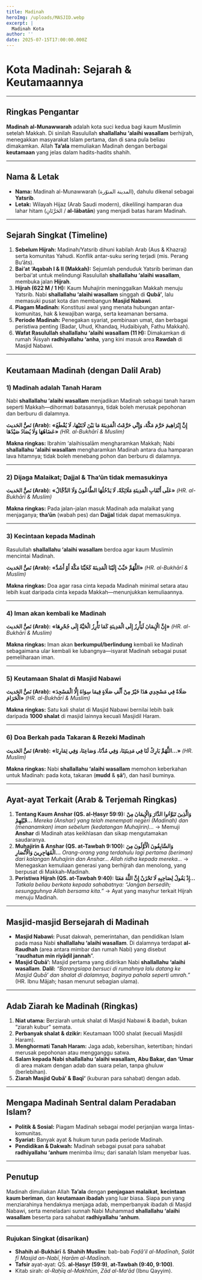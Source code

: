 ```yaml
---
title: Madinah
heroImg: /uploads/MASJID.webp
excerpt: |
  Madinah Kota
author: ''
date: 2025-07-15T17:00:00.000Z
---
```


# Kota Madinah: Sejarah & Keutamaannya

***

## Ringkas Pengantar

**Madinah al-Munawwarah** adalah kota suci kedua bagi kaum Muslimin setelah Makkah. Di sinilah Rasulullah **shallallahu ‘alaihi wasallam** berhijrah, menegakkan masyarakat Islam pertama, dan di sana pula beliau dimakamkan. Allah **Ta’ala** memuliakan Madinah dengan berbagai **keutamaan** yang jelas dalam hadits-hadits shahih.

***

## Nama & Letak

* **Nama:** Madinah al-Munawwarah (المدينة المنوّرة), dahulu dikenal sebagai **Yatsrib**.
* **Letak:** Wilayah Hijaz (Arab Saudi modern), dikelilingi hamparan dua lahar hitam (الحَرَّتَانِ / **al-lābatān**) yang menjadi batas haram Madinah.

***

## Sejarah Singkat (Timeline)

1. **Sebelum Hijrah:**
   Madinah/Yatsrib dihuni kabilah Arab (Aus & Khazraj) serta komunitas Yahudi. Konflik antar-suku sering terjadi (mis. Perang Bu‘āts).
2. **Bai‘at ‘Aqabah I & II (Makkah):**
   Sejumlah penduduk Yatsrib beriman dan berbai‘at untuk melindungi Rasulullah **shallallahu ‘alaihi wasallam**, membuka jalan **Hijrah**.
3. **Hijrah (622 M / 1 H):**
   Kaum Muhajirin meninggalkan Makkah menuju Yatsrib. Nabi **shallallahu ‘alaihi wasallam** singgah di **Qubā’**, lalu memasuki pusat kota dan membangun **Masjid Nabawi**.
4. **Piagam Madinah:**
   Konstitusi awal yang menata hubungan antar-komunitas, hak & kewajiban warga, serta keamanan bersama.
5. **Periode Madinah:**
   Penegakan syariat, pembinaan umat, dan berbagai peristiwa penting (Badar, Uhud, Khandaq, Hudaibiyah, Fathu Makkah).
6. **Wafat Rasulullah shallallahu ‘alaihi wasallam (11 H):**
   Dimakamkan di rumah ‘Āisyah **radhiyallahu ‘anha**, yang kini masuk area **Rawdah** di Masjid Nabawi.

***

## Keutamaan Madinah (dengan Dalil Arab)

### 1) **Madinah adalah Tanah Haram**

Nabi **shallallahu ‘alaihi wasallam** menjadikan Madinah sebagai tanah haram seperti Makkah—dihormati batasannya, tidak boleh merusak pepohonan dan berburu di dalamnya.

**نَصُّ الحَديث (Arab):**
**«إِنَّ إِبْرَاهِيمَ حَرَّمَ مَكَّةَ، وَإِنِّي حَرَّمْتُ الْمَدِينَةَ مَا بَيْنَ لَابَتَيْهَا، لَا يُقْطَعُ عَضَاهُهَا وَلَا يُصَادُ صَيْدُهَا»**
*(HR. al-Bukhārī & Muslim)*

**Makna ringkas:** Ibrahim ‘alaihissalām mengharamkan Makkah; Nabi **shallallahu ‘alaihi wasallam** mengharamkan Madinah antara dua hamparan lava hitamnya; tidak boleh menebang pohon dan berburu di dalamnya.

***

### 2) **Dijaga Malaikat; Dajjal & Tha‘ūn tidak memasukinya**

**نَصُّ الحَديث (Arab):**
**«عَلَى أَنْقَابِ الْمَدِينَةِ مَلَائِكَةٌ، لَا يَدْخُلُهَا الطَّاعُونُ وَلَا الدَّجَّالُ»**
*(HR. al-Bukhārī & Muslim)*

**Makna ringkas:** Pada jalan-jalan masuk Madinah ada malaikat yang menjaganya; **tha‘ūn** (wabah pes) dan **Dajjal** tidak dapat memasukinya.

***

### 3) **Kecintaan kepada Madinah**

Rasulullah **shallallahu ‘alaihi wasallam** berdoa agar kaum Muslimin mencintai Madinah.

**نَصُّ الحَديث (Arab):**
**«اللَّهُمَّ حَبِّبْ إِلَيْنَا الْمَدِينَةَ كَحُبِّنَا مَكَّةَ أَوْ أَشَدَّ»**
*(HR. al-Bukhārī & Muslim)*

**Makna ringkas:** Doa agar rasa cinta kepada Madinah minimal setara atau lebih kuat daripada cinta kepada Makkah—menunjukkan kemuliaannya.

***

### 4) **Iman akan kembali ke Madinah**

**نَصُّ الحَديث (Arab):**
**«إِنَّ الْإِيمَانَ لَيَأْرِزُ إِلَى الْمَدِينَةِ كَمَا تَأْرِزُ الْحَيَّةُ إِلَى جُحْرِهَا»**
*(HR. al-Bukhārī & Muslim)*

**Makna ringkas:** Iman akan **berkumpul/berlindung** kembali ke Madinah sebagaimana ular kembali ke lubangnya—isyarat Madinah sebagai pusat pemeliharaan iman.

***

### 5) **Keutamaan Shalat di Masjid Nabawi**

**نَصُّ الحَديث (Arab):**
**«صَلَاةٌ فِي مَسْجِدِي هَذَا خَيْرٌ مِنْ أَلْفِ صَلَاةٍ فِيمَا سِوَاهُ إِلَّا الْمَسْجِدَ الْحَرَامَ»**
*(HR. al-Bukhārī & Muslim)*

**Makna ringkas:** Satu kali shalat di Masjid Nabawi bernilai lebih baik daripada **1000 shalat** di masjid lainnya kecuali Masjidil Haram.

***

### 6) **Doa Berkah pada Takaran & Rezeki Madinah**

**نَصُّ الحَديث (Arab):**
**«اللَّهُمَّ بَارِكْ لَنَا فِي مَدِينَتِنَا، وَفِي مُدِّنَا، وَصَاعِنَا، وَفِي ثِمَارِنَا…»**
*(HR. Muslim)*

**Makna ringkas:** Nabi **shallallahu ‘alaihi wasallam** memohon keberkahan untuk Madinah: pada kota, takaran (**mudd** & **ṣā‘**), dan hasil buminya.

***

## Ayat-ayat Terkait (Arab & Terjemah Ringkas)

1. **Tentang Kaum Anshar (QS. al-Ḥasyr 59:9):**
   **وَالَّذِينَ تَبَوَّءُوا الدَّارَ وَالْإِيمَانَ مِنْ قَبْلِهِمْ…**
   *Mereka (Anshar) yang telah menempati negeri (Madinah) dan (menanamkan) iman sebelum (kedatangan Muhajirin)…*
   → Memuji **Anshar** di Madinah atas keikhlasan dan sikap mengutamakan saudaranya.
2. **Muhajirin & Anshar (QS. at-Tawbah 9:100):**
   **وَالسَّابِقُونَ الْأَوَّلُونَ مِنَ الْمُهَاجِرِينَ وَالْأَنْصَارِ…**
   *Orang-orang yang terdahulu lagi pertama (beriman) dari kalangan Muhajirin dan Anshar… Allah ridha kepada mereka…*
   → Menegaskan kemuliaan generasi yang berhijrah dan menolong, yang berpusat di Makkah–Madinah.
3. **Peristiwa Hijrah (QS. at-Tawbah 9:40):**
   **إِذْ يَقُولُ لِصَاحِبِهِ لَا تَحْزَنْ إِنَّ اللَّهَ مَعَنَا…**
   *Tatkala beliau berkata kepada sahabatnya: “Jangan bersedih; sesungguhnya Allah bersama kita.”*
   → Ayat yang masyhur terkait Hijrah menuju Madinah.

***

## Masjid-masjid Bersejarah di Madinah

* **Masjid Nabawi:** Pusat dakwah, pemerintahan, dan pendidikan Islam pada masa Nabi **shallallahu ‘alaihi wasallam**. Di dalamnya terdapat **al-Raudhah** (area antara mimbar dan rumah Nabi) yang disebut “**raudhatun min riyāḍil jannah**”.
* **Masjid Qubā’:** Masjid pertama yang didirikan Nabi **shallallahu ‘alaihi wasallam**.
  **Dalil:** *“Barangsiapa bersuci di rumahnya lalu datang ke Masjid Qubā’ dan shalat di dalamnya, baginya pahala seperti umrah.”* (HR. Ibnu Mājah; hasan menurut sebagian ulama).

***

## Adab Ziarah ke Madinah (Ringkas)

1. **Niat utama:** Berziarah untuk shalat di Masjid Nabawi & ibadah, bukan “ziarah kubur” semata.
2. **Perbanyak shalat & dzikir:** Keutamaan 1000 shalat (kecuali Masjidil Haram).
3. **Menghormati Tanah Haram:** Jaga adab, kebersihan, ketertiban; hindari merusak pepohonan atau mengganggu satwa.
4. **Salam kepada Nabi shallallahu ‘alaihi wasallam, Abu Bakar, dan ‘Umar** di area makam dengan adab dan suara pelan, tanpa ghuluw (berlebihan).
5. **Ziarah Masjid Qubā’ & Baqī‘** (kuburan para sahabat) dengan adab.

***

## Mengapa Madinah Sentral dalam Peradaban Islam?

* **Politik & Sosial:** Piagam Madinah sebagai model perjanjian warga lintas-komunitas.
* **Syariat:** Banyak ayat & hukum turun pada periode Madinah.
* **Pendidikan & Dakwah:** Madinah sebagai pusat para sahabat **radhiyallahu ‘anhum** menimba ilmu; dari sanalah Islam menyebar luas.

***

## Penutup

Madinah dimuliakan Allah **Ta’ala** dengan **penjagaan malaikat**, **kecintaan kaum beriman**, dan **keutamaan ibadah** yang luar biasa. Siapa pun yang menziarahinya hendaknya menjaga adab, memperbanyak ibadah di Masjid Nabawi, serta meneladani sunnah Nabi Muhammad **shallallahu ‘alaihi wasallam** beserta para sahabat **radhiyallahu ‘anhum**.

***

### Rujukan Singkat (disarikan)

* **Shahih al-Bukhārī** & **Shahih Muslim**: bab-bab *Faḍā’il al-Madīnah*, *Ṣalāt fī Masjid an-Nabī*, *Ḥarām al-Madīnah*.
* **Tafsir** ayat-ayat: QS. **al-Ḥasyr (59:9)**, **at-Tawbah (9:40, 9:100)**.
* Kitab sirah: *al-Raḥīq al-Makhtūm*, *Zād al-Ma‘ād* (Ibnu Qayyim).

